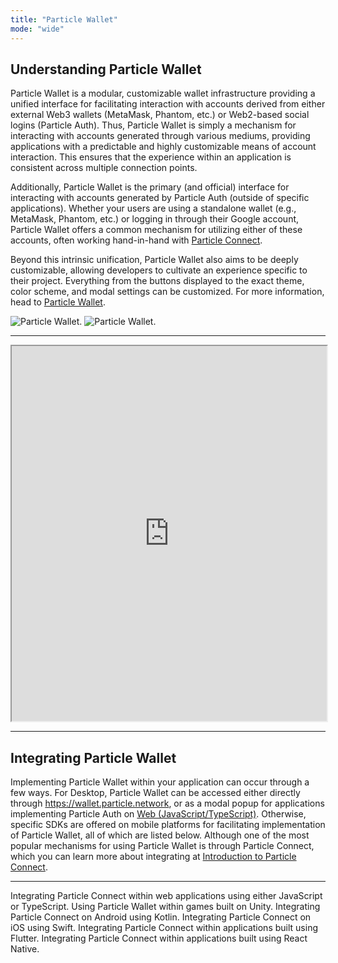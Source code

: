 ```yaml
---
title: "Particle Wallet"
mode: "wide"
---
```


## Understanding Particle Wallet

Particle Wallet is a modular, customizable wallet infrastructure providing a unified interface for facilitating interaction with accounts derived from either external Web3 wallets (MetaMask, Phantom, etc.) or Web2-based social logins (Particle Auth). Thus, Particle Wallet is simply a mechanism for interacting with accounts generated through various mediums, providing applications with a predictable and highly customizable means of account interaction. This ensures that the experience within an application is consistent across multiple connection points.

Additionally, Particle Wallet is the primary (and official) interface for interacting with accounts generated by Particle Auth (outside of specific applications). Whether your users are using a standalone wallet (e.g., MetaMask, Phantom, etc.) or logging in through their Google account, Particle Wallet offers a common mechanism for utilizing either of these accounts, often working hand-in-hand with [Particle Connect](/resources/integrations/waas/connect).

Beyond this intrinsic unification, Particle Wallet also aims to be deeply customizable, allowing developers to cultivate an experience specific to their project. Everything from the buttons displayed to the exact theme, color scheme, and modal settings can be customized. For more information, head to [Particle Wallet](/resources/quickstart/customization/wallet).

<img
  className="block dark:hidden"
  src="/resources/integrations/waas/images/wallet.png"
  alt="Particle Wallet."
/>
<img
  className="hidden dark:block"
  src="/resources/integrations/waas/images/wallet.png"
  alt="Particle Wallet."
/>

***

<iframe 
width="100%"
height="600" 
src="https://wallet.particle.network/?theme=light"
href="https://wallet.particle.network/?theme=light">
</iframe>

***

## Integrating Particle Wallet

Implementing Particle Wallet within your application can occur through a few ways. For Desktop, Particle Wallet can be accessed either directly through https://wallet.particle.network, or as a modal popup for applications implementing Particle Auth on [Web (JavaScript/TypeScript)](/api/auth/desktop-sdks/web). Otherwise, specific SDKs are offered on mobile platforms for facilitating implementation of Particle Wallet, all of which are listed below. Although one of the most popular mechanisms for using Particle Wallet is through Particle Connect, which you can learn more about integrating at [Introduction to Particle Connect](/api/connect/introduction).

***

<CardGroup cols={2}>
  <Card title="Web SDK" href="/api/connect/desktop/web">
    Integrating Particle Connect within web applications using either JavaScript or TypeScript.
  </Card>
  <Card title="Unity SDK" href="/api/connect/mobile/unity">
    Using Particle Wallet within games built on Unity.
  </Card>
   <Card title="Android SDK" href="/api/connect/mobile/android">
    Integrating Particle Connect on Android using Kotlin.
  </Card>
    <Card title="iOS SDK" href="/api/connect/mobile/ios">
    Integrating Particle Connect on iOS using Swift.
  </Card>
     <Card title="Flutter SDK" href="/api/connect/mobile/flutter">
    Integrating Particle Connect within applications built using Flutter.
  </Card>
    <Card title="React Native SDK" href="/api/connect/mobile/react">
    Integrating Particle Connect within applications built using React Native.
  </Card>
</CardGroup>